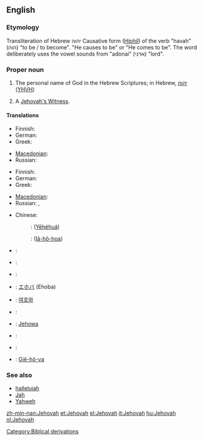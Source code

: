 ==English==

===Etymology===
Transliteration of Hebrew יהוה Causative form ([[Hiphil]]) of the verb "havah" (הוה) "to be / to become". "He causes to be" or "He comes to be".  The word deliberately uses the vowel sounds from "adonai" (אדני) "lord".

===Proper noun===
{{en-proper noun}}

# {{religion}} The personal name of God in the Hebrew Scriptures; in Hebrew, [[יהוה]] ([[YHVH]])
# A [[Jehovah's Witness]].

====Translations====
{{trans-top|name of God}}
* Finnish: {{t-|fi|Jehova}}
* German: {{t+|de|Jehova}}
* Greek: {{t+|el|Ιεχωβά|m|tr=Iechová|sc=Grek}}
{{trans-mid}}
* [[Macedonian]]: {{t|mk|Јехова|m|tr=Jehóva|sc=Cyrl|xs=Macedonian}}
* Russian: {{t|ru|Иегова|m|tr=Ijegóva|sc=Cyrl}}
{{trans-bottom}}

{{trans-top|Jehova's Witness}}
* Finnish: {{t+|fi|Jehovan todistaja}}
* German: {{t+|de|Jehovas Zeugen}}
* Greek: {{t|el|Μάρτυρες του Ιεχωβά|m|p|tr=Mártires tou Iechová|sc=Grek}}
{{trans-mid}}
* [[Macedonian]]: {{t|mk|Јеховин сведок|m|tr=Jéhovin svédok|sc=Cyrl|xs=Macedonian}}
* Russian: {{t|ru|свидетель Иеговы|m|tr=svid'ét'el' Ijegóvy|sc=Cyrl}}, {{t|ru|иеговист|m|tr=ijegovíst|sc=Cyrl}}
{{trans-bottom}}

{{checktrans-top}}
* Chinese:
*: {{ttbc|Mandarin}}: {{zh-ts|耶和華|耶和华}} ([[Yēhéhuá]])
*: {{ttbc|Min Nan}}: {{zh-ts|耶和華|耶和华}} ([[Iâ-hô-hoa]])
* {{ttbc|French}}: {{t+|fr|Jéhovah}}
* {{ttbc|Hebrew}}: {{t+|he|יהוה|sc=Hebr}}
* {{ttbc|Italian}}: {{t+|it|Geova}}
* {{ttbc|Japanese}}: [[エホバ]] (Ehoba)
{{checktrans-mid}}
* {{ttbc|Korean}}: [[여호와]]
* {{ttbc|Latin}}: {{t-|la|Iehova}}
* {{ttbc|Polish}}: [[Jehowa]] {{m}}
* {{ttbc|Slovak}}: {{t-|sk|Jehova|m}}
* {{ttbc|Spanish}}: {{t+|es|Jehová|m}}
* {{ttbc|Vietnamese}}: [[Giê-hô-va]]
{{checktrans-bottom}}

===See also===
* [[hallelujah]]
* [[Jah]]
* [[Yahweh]]

[[Category:Biblical derivations]]

[[zh-min-nan:Jehovah]]
[[et:Jehovah]]
[[el:Jehovah]]
[[it:Jehovah]]
[[hu:Jehovah]]
[[nl:Jehovah]]